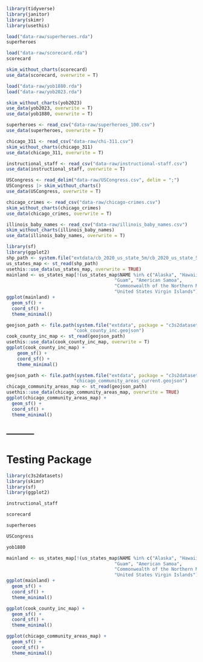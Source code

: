 ```r
library(tidyverse)
library(janitor)
library(skimr)
library(usethis)
```


```r
load("data-raw/superheroes.rda")
superheroes
```

```r
load("data-raw/scorecard.rda")
scorecard
```

```r
skim_without_charts(scorecard)
use_data(scorecard, overwrite = T)
```


```r
load("data-raw/yob1880.rda")
load("data-raw/yob2023.rda")
```

```r
skim_without_charts(yob2023)
use_data(yob2023, overwrite = T)
use_data(yob1880, overwrite = T)
```

```r
superheroes <- read_csv("data-raw/superheroes_100.csv")
use_data(superheroes, overwrite = T)
```

```r
chicago_311 <- read_csv("data-raw/chi-311.csv")
skim_without_charts(chicago_311)
use_data(chicago_311, overwrite = T)
```


```r
instructional_staff <- read_csv("data-raw/instructional-staff.csv")
use_data(instructional_staff, overwrite = T)
```

```r
USCongress <- read_delim("data-raw/USCongress.csv", delim = ";")
USCongress |> skim_without_charts()
use_data(USCongress, overwrite = T)
```


```r
chicago_crimes <- read_csv("data-raw/chicago-crimes.csv")
skim_without_charts(chicago_crimes)
use_data(chicago_crimes, overwrite = T)
```


```r
illinois_baby_names <- read_csv("data-raw/illinois_baby_names.csv")
skim_without_charts(illinois_baby_names)
use_data(illinois_baby_names, overwrite = T)
```

```r
library(sf)
library(ggplot2)
shp_path <- system.file("extdata/cb_2020_us_state_5m/cb_2020_us_state_5m.shp", package = "c3s2datasets")
us_states_map <- st_read(shp_path)
usethis::use_data(us_states_map, overwrite = TRUE)
mainland <- us_states_map[!(us_states_map$NAME %in% c("Alaska", "Hawaii", "Puerto Rico",
                                        "Guam", "American Samoa", 
                                        "Commonwealth of the Northern Mariana Islands", 
                                        "United States Virgin Islands")), ]
ggplot(mainland) +
  geom_sf() +
  coord_sf() +
  theme_minimal()
```

```r
geojson_path <- file.path(system.file("extdata", package = "c3s2datasets"), 
                         "cook_county_inc.geojson")
cook_county_inc_map <- st_read(geojson_path)
usethis::use_data(cook_county_inc_map, overwrite = T)
ggplot(cook_county_inc_map) +
    geom_sf() +
    coord_sf() +
    theme_minimal()
```

```r
geojson_path <- file.path(system.file("extdata", package = "c3s2datasets"), 
                         "chicago_community_areas_current.geojson")
chicago_community_areas_map <- st_read(geojson_path)
usethis::use_data(chicago_community_areas_map, overwrite = TRUE)
ggplot(chicago_community_areas_map) +
  geom_sf() +
  coord_sf() +
  theme_minimal()
```


-----------
-----------
# Testing Package


```r
library(c3s2datasets)
library(skimr)
library(sf)
library(ggplot2)
```


```r
instructional_staff
```

```r
scorecard
```

```r
superheroes
```

```r
USCongress
```

```r
yob1880
```




```r
mainland <- us_states_map[!(us_states_map$NAME %in% c("Alaska", "Hawaii", "Puerto Rico",
                                        "Guam", "American Samoa", 
                                        "Commonwealth of the Northern Mariana Islands", 
                                        "United States Virgin Islands")), ]
ggplot(mainland) +
  geom_sf() +
  coord_sf() +
  theme_minimal()
```



```r
ggplot(cook_county_inc_map) +
  geom_sf() +
  coord_sf() +
  theme_minimal()
```


```r
ggplot(chicago_community_areas_map) +
  geom_sf() +
  coord_sf() +
  theme_minimal()
```



























































































































































































































